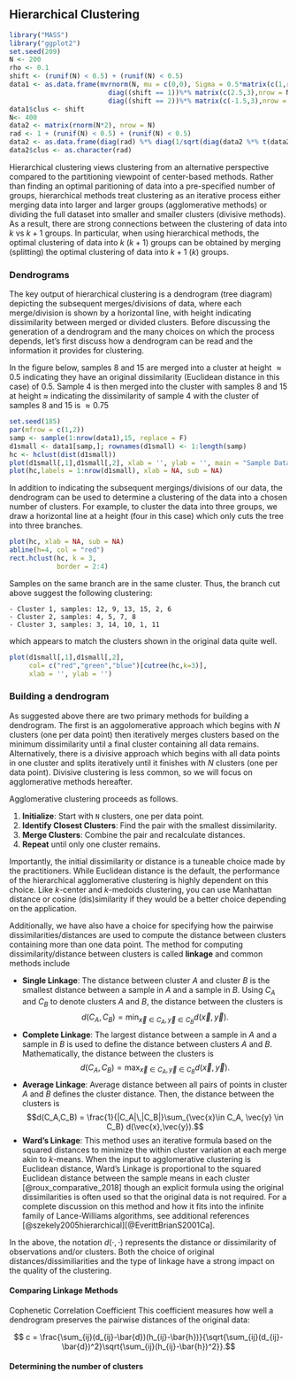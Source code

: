 ## Hierarchical Clustering 

```r
library("MASS")
library("ggplot2")
set.seed(209)
N <- 200
rho <- 0.1
shift <- (runif(N) < 0.5) + (runif(N) < 0.5)
data1 <- as.data.frame(mvrnorm(N, mu = c(0,0), Sigma = 0.5*matrix(c(1,rho,rho,1),nrow = 2)) + 
                         diag((shift == 1))%*% matrix(c(2.5,3),nrow = N, ncol = 2, byrow = T) +
                         diag((shift == 2))%*% matrix(c(-1.5,3),nrow = N, ncol = 2, byrow = T))
data1$clus <- shift
N<- 400
data2 <- matrix(rnorm(N*2), nrow = N)
rad <- 1 + (runif(N) < 0.5) + (runif(N) < 0.5)
data2 <- as.data.frame(diag(rad) %*% diag(1/sqrt(diag(data2 %*% t(data2)))) %*% data2 + mvrnorm(n=N, mu= c(0,0),Sigma = 0.005*diag(1,2)))
data2$clus <- as.character(rad)
```

Hierarchical clustering views clustering from an alternative perspective compared to the partitioning viewpoint of center-based methods.  Rather than finding an optimal paritioning of data into a pre-specified number of groups, hierarchical methods treat clustering as an iterative process either merging data into larger and larger groups (agglomerative methods) or dividing the full dataset into smaller and smaller clusters (divisive methods).  As a result, there are strong connections between the clustering of data into $k$ vs $k+1$ groups. In particular, when using hierarchical methods, the optimal clustering of data into $k$ ($k+1$) groups can be obtained by merging (splitting) the optimal clustering of data into $k+1$ ($k$) groups. 

### Dendrograms

The key output of hierarchical clustering is a dendrogram (tree diagram) depicting the subsequent merges/divisions of data, where each merge/division is shown by a horizontal line, with height indicating dissimilarity between merged or divided clusters. Before discussing the generation of a dendrogram and the many choices on which the process depends, let's first discuss how a dendrogram can be read and the information it provides for clustering.

In the figure below, samples 8 and 15 are merged into a cluster at height $\approx 0.5$ indicating they have an original dissimilarity (Euclidean distance in this case) of 0.5. Sample 4 is then merged into the cluster with samples 8 and 15 at height $\approx$ indicating the dissimilarity of sample 4 with the cluster of samples 8 and 15 is $\approx 0.75$

```r
set.seed(185)
par(mfrow = c(1,2))
samp <- sample(1:nrow(data1),15, replace = F)
d1small <- data1[samp,]; rownames(d1small) <- 1:length(samp)
hc <- hclust(dist(d1small))
plot(d1small[,1],d1small[,2], xlab = '', ylab = '', main = "Sample Data")
plot(hc,labels = 1:nrow(d1small), xlab = NA, sub = NA)
```

In addition to indicating the subsequent mergings/divisions of our data, the dendrogram can be used to determine a clustering of the data into a chosen number of clusters.  For example, to cluster the data into three groups, we draw a horizontal line at a height (four in this case) which only cuts the tree into three branches.  

```r
plot(hc, xlab = NA, sub = NA)
abline(h=4, col = "red")
rect.hclust(hc, k = 3,
            border = 2:4)
```

Samples on the same branch are in the same cluster. Thus, the branch cut above suggest the following clustering: 

    - Cluster 1, samples: 12, 9, 13, 15, 2, 6
    - Cluster 2, samples: 4, 5, 7, 8
    - Cluster 3, samples: 3, 14, 10, 1, 11
    
which appears to match the clusters shown in the original data quite well.

```r
plot(d1small[,1],d1small[,2],
     col= c("red","green","blue")[cutree(hc,k=3)],
     xlab = '', ylab = '')
```
    




### Building a dendrogram

As suggested above there are two primary methods for building a dendrogram. The first is an aggolomerative approach which begins with $N$ clusters (one per data point) then iteratively merges clusters based on the minimum dissimilarity until a final cluster containing all data remains. Alternatively, there is a divisive approach which begins with all data points in one cluster and splits iteratively until it finishes with $N$ clusters (one per data point).  Divisive clustering is less common, so we will focus on agglomerative methods hereafter.

Agglomerative clustering proceeds as follows.

1. **Initialize**: Start with `N` clusters, one per data point.
2. **Identify Closest Clusters**: Find the pair with the smallest dissimilarity.
3. **Merge Clusters**: Combine the pair and recalculate distances.
4. **Repeat** until only one cluster remains.

Importantly, the initial dissimilarity or distance is a tuneable choice made by the practitioners.  While Euclidean distance is the default, the performance of the hierarchical agglomerative clustering is highly dependent on this choice.  Like $k$-center and $k$-medoids clustering, you can use Manhattan distance or cosine (dis)similarity if they would be a better choice depending on the application. 

Additionally, we have also have a choice for specifying how the pairwise dissimilarities/distances are used to compute the distance between clusters containing more than one data point. The method for computing dissimilarity/distance between clusters is called **linkage** and common methods include 

- **Single Linkage**: The distance between cluster $A$ and cluster $B$ is the smallest distance between a sample in $A$ and a sample in $B$. Using $C_A$ and $C_B$ to denote clusters $A$ and $B$, the distance between the clusters is
$$d(C_A,C_B) = \min_{\vec{x}\in C_A, \vec{y} \in C_B} d(\vec{x},\vec{y}).$$
- **Complete Linkage**: The largest distance between a sample in $A$ and a sample in $B$ is used to define the distance between clusters $A$ and $B$. Mathematically, the distance between the clusters is
$$d(C_A,C_B) = \max_{\vec{x}\in C_A, \vec{y} \in C_B} d(\vec{x},\vec{y}).$$
- **Average Linkage**: Average distance between all pairs of points in cluster $A$ and $B$ defines the cluster distance. Then,
the distance between the clusters is
$$d(C_A,C_B) = \frac{1}{|C_A|\,|C_B|}\sum_{\vec{x}\in C_A, \vec{y} \in C_B} d(\vec{x},\vec{y}).$$
- **Ward's Linkage**: This method uses an iterative formula based on the squared distances to minimize the within cluster variation at each merge akin to $k$-means. When the input to agglomerative clustering is Euclidean distance, Ward's Linkage is proportional to the squared Euclidean distance between the sample means in each cluster [@roux_comparative_2018] though an explicit formula using the original dissimilarities is often used so that the original data is not required. For a complete discussion on this method and how it fits into the infinite family of Lance-Williams algorithms, see additional references [@szekely2005hierarchical][@EverittBrianS2001Ca].

In the above, the notation $d(\cdot,\cdot)$ represents the distance or dissimilarity of observations and/or clusters.  Both the choice of original distances/dissimiliarities and the type of linkage have a strong impact on the quality of the clustering.

#### Comparing Linkage Methods

Cophenetic Correlation Coefficient
This coefficient measures how well a dendrogram preserves the pairwise distances of the original data:

$$ c = \frac{\sum_{ij}(d_{ij}-\bar{d})(h_{ij}-\bar{h})}{\sqrt{\sum_{ij}(d_{ij}-\bar{d})^2}\sqrt{\sum_{ij}(h_{ij}-\bar{h})^2}}.$$


#### Determining the number of clusters


